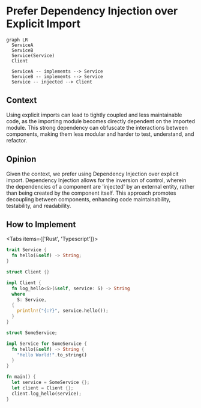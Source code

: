 
# Prefer Dependency Injection over Explicit Import

```mermaid
graph LR
  ServiceA
  ServiceB
  Service(Service)
  Client

  ServiceA -- implements --> Service
  ServiceB -- implements --> Service
  Service -- injected --> Client
```

## Context

Using explicit imports can lead to tightly coupled and less maintainable code, as the importing module becomes directly dependent on the imported module. This strong dependency can obfuscate the interactions between components, making them less modular and harder to test, understand, and refactor.

## Opinion

Given the context, we prefer using Dependency Injection over explicit import. Dependency Injection allows for the inversion of control, wherein the dependencies of a component are 'injected' by an external entity, rather than being created by the component itself. This approach promotes decoupling between components, enhancing code maintainability, testability, and readability.

## How to Implement

<Tabs items={['Rust', 'Typescript']}>
<Tab>
```rust
trait Service {
  fn hello(&self) -> String;
}

struct Client {}

impl Client {
  fn log_hello<S>(&self, service: S) -> String
  where
    S: Service,
  {
    println!("{:?}", service.hello());
  }
}

struct SomeService;

impl Service for SomeService {
  fn hello(&self) -> String {
    "Hello World!".to_string()
  }
}

fn main() {
  let service = SomeService {};
  let client = Client {};
  client.log_hello(service);
}
```
</Tab>
</Tabs>

